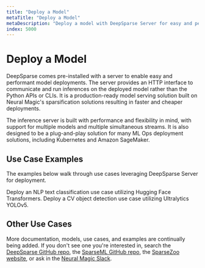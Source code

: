 ```yaml
---
title: "Deploy a Model"
metaTitle: "Deploy a Model"
metaDescription: "Deploy a model with DeepSparse Server for easy and performant ML deployments"
index: 5000
---
```


# Deploy a Model

DeepSparse comes pre-installed with a server to enable easy and performant model deployments.
The server provides an HTTP interface to communicate and run inferences on the deployed model rather than the Python APIs or CLIs.
It is a production-ready model serving solution built on Neural Magic's sparsification solutions resulting in faster and cheaper deployments.

The inference server is built with performance and flexibility in mind, with support for multiple models and multiple simultaneous streams.
It is also designed to be a plug-and-play solution for many ML Ops deployment solutions, including Kubernetes and Amazon SageMaker.

## Use Case Examples

The examples below walk through use cases leveraging DeepSparse Server for deployment.

<LinkCards>
  <LinkCard href="./nlp-text-classification" heading="NLP Text Classification">
    Deploy an NLP text classification use case utilizing Hugging Face Transformers.
  </LinkCard>

  <LinkCard href="./cv-object-detection" heading="CV Object Detection">
    Deploy a CV object detection use case utilizing Ultralytics YOLOv5.
  </LinkCard>
</LinkCards>

## Other Use Cases

More documentation, models, use cases, and examples are continually being added.
If you don't see one you're interested in, search the [DeepSparse GitHub repo](https://github.com/neuralmagic/deepsparse), the [SparseML GitHub repo](https://github.com/neuralmagic/sparseml), the [SparseZoo website](https://sparsezoo.neuralmagic.com/), or ask in the [Neural Magic Slack](https://join.slack.com/t/discuss-neuralmagic/shared_invite/zt-q1a1cnvo-YBoICSIw3L1dmQpjBeDurQ).
